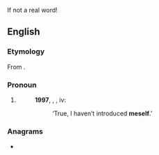 If not a real word!

==English==

===Etymology===
From {{affix|en|me|-self}}.

===Pronoun===
{{en-pron}}

# {{lb|en|slang|or|dialectal|UK}} {{alternative form of|myself|lang=en}}
#: '''1997''', {{w|J.K. Rowling}}, ''{{w|Harry Potter and the Philosopher's Stone}}'', iv:
#:: ‘True, I haven’t introduced '''meself'''.’

===Anagrams===
* {{anagrams|en|a=eeflms|emself|flemes}}